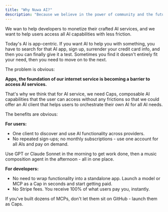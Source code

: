 ```yaml
---
title: "Why Nuwa AI?"
description: "Because we believe in the power of community and the future of AI"
---
```



We wan to help developers to monetize their crafted AI services, and we want to help users access all AI capabilities with less friction.

Today's AI is app-centric. If you want AI to help you with something, you have to search for that AI app, sign up, surrender your credit card info, and then you can finally give it a test. Sometimes you find it doesn't entirely fit your need, then you need to move on to the next.

The problem is obvious: 

**Apps, the foundation of our internet service is becoming a barrier to access AI services.**

That's why we think that for AI service, we need Caps, composable AI capabilities that the user can access without any frictions so that we could offer an AI client that helps users to orchestrate their own AI for all AI needs.

The benefits are obvious:

**For users:**
  - One client to discover and use AI functionality across providers.
  - No repeated sign-ups; no monthly subscriptions - use one account for all AIs and pay on demand.

Use GPT or Claude Sonnet in the morning to get work done, then a music composition agent in the afternoon - all in one place.

**For developers:**
  - No need to wrap functionality into a standalone app. Launch a model or MCP as a Cap in seconds and start getting paid.
  - No Stripe fees. You receive 100% of what users pay you, instantly.

If you've built dozens of MCPs, don't let them sit on GitHub - launch them as Caps.

